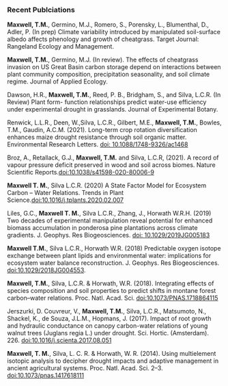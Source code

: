   

&nbsp;   
  
### Recent Publciations

**Maxwell, T.M.**, Germino, M.J., Romero, S., Porensky, L., Blumenthal, D., Adler, P. (In prep) Climate variability introduced by manipulated soil-surface albedo affects phenology and growth of cheatgrass. Target Journal: Rangeland Ecology and Management.

**Maxwell, T.M.**, Germino, M.J. (In review). The effects of cheatgrass invasion on US Great Basin carbon storage depend on interactions between plant community composition, precipitation seasonality, and soil climate regime. Journal of Applied Ecology.

Dawson, H.R., **Maxwell, T.M.**, Reed, P. B., Bridgham, S., and Silva, L.C.R. (In Review) Plant form- function relationships predict water-use efficiency under experimental drought in grasslands. Journal of Experimental Botany.

Renwick, L.L.R., Deen, W.,Silva, L.C.R., Gilbert, M.E., **Maxwell, T.M.**, Bowles, T.M., Gaudin, A.C.M. (2021). Long-term crop rotation diversification enhances maize drought resistance through soil organic matter. Environmental Research Letters. [doi: 10.1088/1748-9326/ac1468](https://doi.org/10.1088/1748-9326/ac1468)

Broz, A., Retallack, G.J., **Maxwell, T.M.** and Silva, L.C.R, (2021). A record of vapour pressure deficit preserved in wood and soil across biomes. Nature Scientific Reports.[doi:10.1038/s41598-020-80006-9](https://doi.org/10.1038/s41598-020-80006-9)

**Maxwell T. M.**, Silva L.C.R. (2020) A State Factor Model for Ecosystem Carbon – Water Relations. Trends in Plant Science.[doi:10.1016/j.tplants.2020.02.007](https://www.sciencedirect.com/science/article/abs/pii/S136013852030056X)

Liles, G.C., **Maxwell T. M.**, Silva L.C.R., Zhang, J., Horwath W.R.H. (2019) Two decades of experimental manipulation reveal potential for enhanced biomass accumulation in ponderosa pine plantations across climate gradients. J. Geophys. Res Biogeosciences. [doi: 10.1029/2019JG005183](https://agupubs.onlinelibrary.wiley.com/doi/full/10.1029/2019JG005183)

**Maxwell T.M.**, Silva L.C.R., Horwath W.R. (2018) Predictable oxygen isotope exchange between plant lipids and environmental water: implications for ecosystem water balance reconstruction. J. Geophys. Res Biogeosciences. [doi:10.1029/2018JG004553](https://agupubs.onlinelibrary.wiley.com/doi/abs/10.1029/2018JG004553).

**Maxwell, T.M.**, Silva, L.C.R. & Horwath, W.R. (2018). Integrating effects of species composition and soil properties to predict shifts in montane forest carbon–water relations. Proc. Natl. Acad. Sci. [doi:10.1073/PNAS.1718864115](http://www.pnas.org/content/early/2018/04/13/1718864115.full)

Jerszurki, D. Couvreur, V., **Maxwell, T.M.**, Silva, L.C.R., Matsumoto, N., Shackel, K., de Souza, J.L.M., Hopmans, J. (2017). Impact of root growth and hydraulic conductance on canopy carbon-water relations of young walnut trees (Juglans regia L.) under drought. Sci. Hortic. (Amsterdam). 226. [doi:10.1016/j.scienta.2017.08.051](https://www.sciencedirect.com/science/article/pii/S0304423817305216)

**Maxwell, T. M.**, Silva, L. C. R. & Horwath, W. R. (2014). Using multielement isotopic analysis to decipher drought impacts and adaptive management in ancient agricultural systems. Proc. Natl. Acad. Sci. 2–3. [doi:10.1073/pnas.1417618111](http://www.pnas.org/content/111/45/E4807.full)
